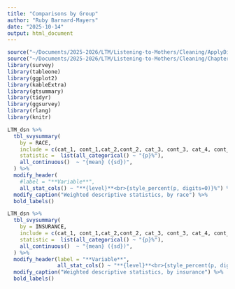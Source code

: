 ```yaml
---
title: "Comparisons by Group"
author: "Ruby Barnard-Mayers"
date: "2025-10-14"
output: html_document
---
```


```r
source("~/Documents/2025-2026/LTM/Listening-to-Mothers/Cleaning/ApplyDictionary.R")
source("~/Documents/2025-2026/LTM/Listening-to-Mothers/Cleaning/ChapterVariables.R")
library(survey)
library(tableone)
library(ggplot2)
library(kableExtra)
library(gtsummary)
library(tidyr)
library(ggsurvey)
library(rlang)
library(knitr)
```

```r
LTM_dsn %>% 
  tbl_svysummary(
    by = RACE,
    include = c(cat_1, cont_1,cat_2,cont_2, cat_3, cont_3, cat_4, cont_4),
    statistic =  list(all_categorical() ~ "{p}%"),
    all_continuous()  ~ "{mean} ({sd})",
  ) %>%
  modify_header(
    #label = "**Variable**",
    all_stat_cols() ~ "**{level}**<br>{style_percent(p, digits=0)}%") %>%
  modify_caption("Weighted descriptive statistics, by race") %>%
  bold_labels()
```

```r
LTM_dsn %>% 
  tbl_svysummary(
    by = INSURANCE,
    include = c(cat_1, cont_1,cat_2,cont_2, cat_3, cont_3, cat_4, cont_4),
    statistic =  list(all_categorical() ~ "{p}%"),
    all_continuous()  ~ "{mean} ({sd})",
  ) %>%
  modify_header(label = "**Variable**",
                all_stat_cols() ~ "**{level}**<br>{style_percent(p, digits=0)}%") %>%
  modify_caption("Weighted descriptive statistics, by insurance") %>%
  bold_labels()
```
